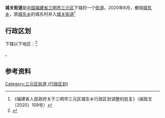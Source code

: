 {{中国乡级行政区|35/04/04/004/000
| 行政区全称 = 城关街道
| 景观照片文件名 = 
| 景观照片描述 = 
| 汉语拼音 = 
| 通用拼音 = 
| 注音符號 = 
| 其它标音类型1 = 
| 其它标音1 = 
| 其它标音类型2 = 
| 其它标音2 = 
| 其它语言类型1 = 
| 其它语言地名1 = 
| 其它语言类型2 = 
| 其它语言地名2 = 
| 上级行政区 = [[福建省|福建省]][[三明市|三明市]][[三元区|三元区]]
| 行政区类别 = [[街道|街道]]
| 行政区划代码 = 
| 地理坐标 = 
| 总面积 = 
| 户籍人口 = 
| 户籍人口年份 = 
| 常住人口 = 
| 常住人口年份 = 
| 人口密度 = 
| 行政区划 = 
| 官方网站 = 
| 政府驻地 = 
| 邮政编码 = 
| 电话区号 = 598
| 毗邻行政区 = 
| 位置图文件名 = 
| 位置图描述 = 
}}
'''城关街道'''是[[中华人民共和国|中国]][[福建省|福建省]][[三明市|三明市]][[三元区|三元区]]下辖的一个[[街道|街道]]。2020年6月，撤销[[城东乡|城东乡]]，原[[城东乡|城东乡]]的城东村并入[[城关街道|城关街道]]<ref>《福建省人民政府关于三明市三元区城东乡行政区划调整的批复》（闽政文〔2020〕109号）</ref>

== 行政区划 ==

下辖以下地区：<ref>{{PRC admin/ref sgc|35/04/04/004/000}}</ref>

{{PRC admin/children|35/04/04/004/000}}。

== 参考资料 ==

{{reflist}}
{{三元区行政区划}}

[[Category:三元区街道_(行政区划)|Category:三元区街道 (行政区划)]]